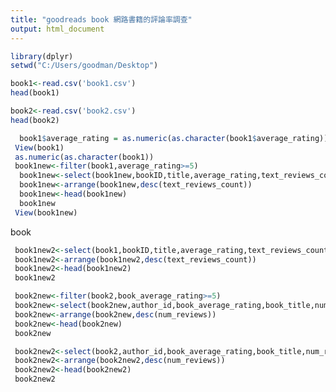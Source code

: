 ```yaml
---
title: "goodreads book 網路書籍的評論率調查"
output: html_document
---
```




```r
library(dplyr)
setwd("C:/Users/goodman/Desktop")

book1<-read.csv('book1.csv')
head(book1)

book2<-read.csv('book2.csv')
head(book2)

```

```r
  book1$average_rating = as.numeric(as.character(book1$average_rating))
 View(book1)
 as.numeric(as.character(book1))
 book1new<-filter(book1,average_rating>=5)
  book1new<-select(book1new,bookID,title,average_rating,text_reviews_count)
  book1new<-arrange(book1new,desc(text_reviews_count))
  book1new<-head(book1new)
  book1new
 View(book1new)
```
book
```r
 book1new2<-select(book1,bookID,title,average_rating,text_reviews_count)
 book1new2<-arrange(book1new2,desc(text_reviews_count))
 book1new2<-head(book1new2)
 book1new2
```

 
```r
 book2new<-filter(book2,book_average_rating>=5)
 book2new<-select(book2new,author_id,book_average_rating,book_title,num_reviews)
 book2new<-arrange(book2new,desc(num_reviews))
 book2new<-head(book2new)
 book2new
```
 
```r
 book2new2<-select(book2,author_id,book_average_rating,book_title,num_reviews)
 book2new2<-arrange(book2new2,desc(num_reviews))
 book2new2<-head(book2new2)
 book2new2
```

 
 
 
 